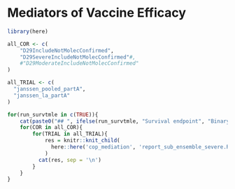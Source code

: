 # Mediators of Vaccine Efficacy {#cop-mediators}

```r
library(here)

all_COR <- c(
	"D29IncludeNotMolecConfirmed", 
	"D29SevereIncludeNotMolecConfirmed"#, 
	#"D29ModerateIncludeNotMolecConfirmed"
)

all_TRIAL <- c(
  "janssen_pooled_partA",
  "janssen_la_partA"
)

for(run_survtmle in c(TRUE)){
	cat(paste0("## ", ifelse(run_survtmle, "Survival endpoint", "Binary endpoint")))
	for(COR in all_COR){
		for(TRIAL in all_TRIAL){
			res = knitr::knit_child(
		  	  here::here('cop_mediation', 'report_sub_ensemble_severe.Rmd')
			)
		  cat(res, sep = '\n')
		}
	}
}
```

